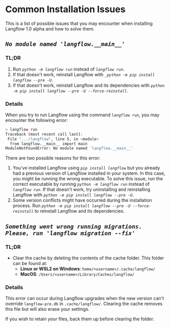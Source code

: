 # Common Installation Issues

This is a list of possible issues that you may encounter when installing Langflow 1.0 alpha and how to solve them.

## _`No module named 'langflow.__main__'`_

### TL;DR

1. Run _`python -m langflow run`_ instead of _`langflow run`_.
2. If that doesn't work, reinstall Langflow with _`_python -m pip install langflow --pre -U`_.
3. If that doesn't work, reinstall Langflow and its dependencies with _`python -m pip install langflow --pre -U --force-reinstall`_.

### Details

When you try to run Langflow using the command `langflow run`, you may encounter the following error:

```bash
> langflow run
Traceback (most recent call last):
 File ".../langflow", line 5, in <module>
  from langflow.__main__ import main
ModuleNotFoundError: No module named 'langflow.__main__'
```

There are two possible reasons for this error:

1. You've installed Langflow using _`pip install langflow`_ but you already had a previous version of Langflow installed in your system.
   In this case, you might be running the wrong executable.
   To solve this issue, run the correct executable by running _`python -m langflow run`_ instead of _`langflow run`_.
   If that doesn't work, try uninstalling and reinstalling Langflow with _`python -m pip install langflow --pre -U`_.
2. Some version conflicts might have occurred during the installation process.
   Run _`python -m pip install langflow --pre -U --force-reinstall`_ to reinstall Langflow and its dependencies.

## _`Something went wrong running migrations. Please, run 'langflow migration --fix'`_

### TL;DR

- Clear the cache by deleting the contents of the cache folder.
  This folder can be found at:
  - **Linux or WSL2 on Windows**: `home/<username>/.cache/langflow/`
  - **MacOS**: `/Users/<username>/Library/Caches/langflow/`

### Details

This error can occur during Langflow upgrades when the new version can't override `langflow-pre.db` in `.cache/langflow/`. Clearing the cache removes this file but will also erase your settings.

If you wish to retain your files, back them up before clearing the folder.
